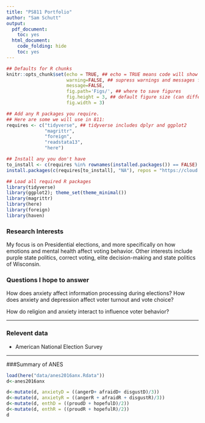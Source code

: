 ```yaml
---
title: "PS811 Portfolio"
author: "Sam Schutt"
output:
  pdf_document:
    toc: yes
  html_document:
    code_folding: hide
    toc: yes
---
```

```r
## Defaults for R chunks
knitr::opts_chunk$set(echo = TRUE, ## echo = TRUE means code will show
                      warning=FALSE, ## supress warnings and messages from R
                      message=FALSE,
                      fig.path='Figs/', ## where to save figures
                      fig.height = 3, ## default figure size (can differ in each chunk)
                      fig.width = 3)

## Add any R packages you require. 
## Here are some we will use in 811:
requires <- c("tidyverse", ## tidyverse includes dplyr and ggplot2
              "magrittr",
              "foreign",
              "readstata13",
              "here")

## Install any you don't have
to_install <- c(requires %in% rownames(installed.packages()) == FALSE)
install.packages(c(requires[to_install], "NA"), repos = "https://cloud.r-project.org/" )

## Load all required R packages
library(tidyverse)
library(ggplot2); theme_set(theme_minimal())
library(magrittr)
library(here)
library(foreign)
library(haven)
```
<!-- The above header sets everything up. -->





<!-- Replace the below with bit about you. -->
### Research Interests
My focus is on Presidential elections, and more specifically on how emotions and mental health affect voting behavior. Other interests include purple state politics, correct voting, elite decision-making and state politics of Wisconsin.

### Questions I hope to answer
How does anxiety affect information processing during elections? How does anxiety and depression affect voter turnout and vote choice? 

How do religion and anxiety interact to influence voter behavior?

---

### Relevent data

- American National Election Survey


---

###Summary of ANES
```r
load(here("data/anes2016anx.Rdata"))
d<-anes2016anx
```

```r
d<-mutate(d, anxietyD = ((angerD+ afraidD+ disgustD)/3))
d<-mutate(d, anxietyR = ((angerR + afraidR + disgustR)/3))
d<-mutate(d, enthD = ((proudD + hopefulD)/2))
d<-mutate(d, enthR = ((proudR + hopefulR)/2))
d
```

